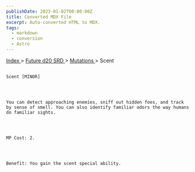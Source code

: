 ```yaml
---
publishDate: 2023-01-02T00:00:00Z
title: Converted MDX File
excerpt: Auto-converted HTML to MDX.
tags:
  - markdown
  - conversion
  - Astro
---
```







[
      Index
     ](-index)
     >
     [
      Future d20 SRD
     ](future-d20-srd-index)
     >
     [
      Mutations
     ](future-d20-srd-mutations-index)
     > Scent
    




## 
    Scent [MINOR]
   



    You can detect approaching enemies, sniff out hidden foes, and track by sense of smell. You can also identify familiar odors the way humans do familiar sights.
   



    MP Cost: 2.
   



    Benefit: You gain the scent special ability.
   





